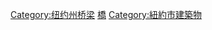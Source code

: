 {{Catmore|紐約市的橋樑與隧道}}
{{Commonscat|Bridges in New York City}}

[[Category:纽约州桥梁|Category:纽约州桥梁]]
[[Category:紐約都會區交通|橋]]
[[Category:紐約市建築物|Category:紐約市建築物]]